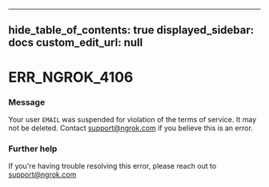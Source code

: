 
---
hide_table_of_contents: true
displayed_sidebar: docs
custom_edit_url: null
---


# ERR_NGROK_4106

### Message
Your user `EMAIL` was suspended for violation of the terms of service. It may not be deleted. Contact support@ngrok.com if you believe this is an error.

### Further help
If you're having trouble resolving this error, please reach out to [support@ngrok.com](mailto:support@ngrok.com?subject=Help%20with%20ERR_NGROK_4106)


<ErrorDetails error='err_ngrok_4106' />
